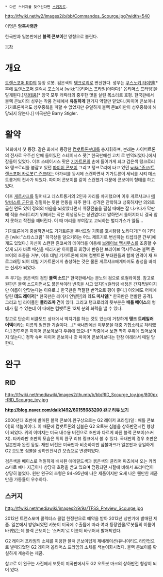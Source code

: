  * 다른 스커지를 찾으신다면 [[스커지]]로.

http://tfwiki.net/w2/images2/b/bb/Commandos_Scourge.jpg?width=540

{{{#!html
<iframe width="420" height="315" src="https://www.youtube.com/embed/y84tBrsOSDU" frameborder="0" allowfullscreen></iframe>
}}}

이명은 '''암흑사령관'''

한국판과 일본판에선 '''블랙 콘보이'''란 명칭으로 불린다.

[[목차]]

= 개요 =
[[트랜스포머 RID]]의 등장 로봇. 검은색의 [[탱크로리]]로 변신한다. 성우는 [[쿠스노키 타이텐]][* 후에 [[트랜스포머 갤럭시 포스]]에서 [wiki:"옵티머스 프라임(아마다)" 옵티머스 프라임]을 맡게된다.]/[[김태웅]][* 양국 모두 캐릭터의 중후한 멋을 살린 목소리로 호평. 한국판에서 블랙 콘보이의 성우는 작품 전체에서 '''유일하게''' 한가지 역할만 맡았다.(파이어 콘보이나 기가트론마저도 성우중복을 피할 수 없었지만 유일하게 블랙 콘보이만이 성우중복에 해당되지 않는다.)] 미국판은 Barry Stigler.

= 활약 =
14화에서 첫 등장. 같은 화에서 등장한 [[컴뱃트론]]부대를 총지휘하며, 본래는 사이버트론의 전사로 우주선 안에 들어있던 스테이시스 팟[* 한국판에선 고치 로 번역되었다.]에서 잠들어 있었다. 이후 스테이시스 팟은 [[기가트론]]의 손에 들어가게 되고 검은색 탱크로리와 탱크로리를 붙잡고 있던 [[파이어 콘보이]] 그리고 탱크로리에 타고 있던 [[wiki:"쥰코(트랜스포머 카로봇)" 쥰코]]라는 아가씨를 동시에 스캔하면서 기가트론이 세뇌를 시켜 데스트롱거의 전사가 되었다. 파이어 콘보이를 같이 스캔했기 때문에 콘보이의 형태를 하고 있다.

이후 [[게르샤크]]를 밀어내고 데스트롱거의 2인자 자리를 차지했으며 이후 게르샤크나 [[메탈비스트 군단]]을 경멸하는 듯한 언동을 자주 한다. 성격은 잔학하고 냉혹하지만 의외로 급한 면도 있어 정의의 마음을 되찾았다면서 위장전술을 펼칠 때에는 잘 나가다가 막판에 적을 쓰러트리기 위해서는 작은 희생정도는 상관없다고 말하면서 틀어지더니 결국 참지 못하고 작전을 깨버린다. 이 때 머리를 부여잡고 고뇌하는 벌디가스가 일품...

기가트론에게 충실하면서도 기가트론을 무너뜨릴 기회를 호시탐탐 노리다가[* 이 기믹은 [wiki:"스타스크림" 하극상을 일으키려는 어느 제트기로 변신하는 티셉티콘 간부]에게도 있었다.] 자신이 스캔한 쥰코씨의 데이터를 이용해 [[브레이브 맥시무스]]를 조종할 수 있게 되자 바로 배신을 때리지만 아이들의 희망에 반응한 브레이브 맥시무스는 블랙 콘보이의 조종을 거부, 이후 데빌 기가트론에 의해 컴뱃트론 부대원들과 함께 인격이 재 프로그래밍 되어 데빌 기가트론에게 충성하는 것은 물론 게르샤크에게마저도 충성을 바치는 신세가 되었다.

주 무기는 붉은색의 검인 '''블랙 소드'''[* 한국판에서는 분노의 검으로 로컬라이징. 참고로 원판은 블랙 소드이면서도 붉은색이라 빈축을 사고 있지만(컬러링 배정은 간지폭발이지만 이름이 안맞는다는 이유로..) 한국판은 적절한 번역으로 평이 좋다.] 이외에도 어깨에 달린 '''데드 레이저'''[* 한국판은 레이저 연발탄]와 '''데드 미사일'''[* 한국판은 연발탄 공격]. 그리고 빔 라이플인 '''플라즈마 건'''이 있다. 그리고 탱크로리의 뒷부분은 '''배틀 베이스'''의 형태가 될 수 있는데 이 때에는 컴뱃트론 12체 분의 화력을 낼 수 있다.

참고로 단순히 비클모드 상태에서 박치기를 하는 것도 있는데 거창하게 '''탱크 트레일러 어택'''이라는 이름의 엄연한 기술이다....[* 국내판에선 이부분을 대충 기합소리로 처리했다.] 전투력은 파이어 콘보이보다 우위에 있으나[* 작중에서 보면 딱히 우위에 있어보이지 않는다.] 정작 슈퍼 파이어 콘보이나 갓 파이어 콘보이보다는 한참 아래라서 매일 당한다.

= 완구 =
==  RID ==
http://tfwiki.net/mediawiki/images2/thumb/b/bb/RID_Scourge_toy.jpg/800px-RID_Scourge_toy.jpg

'''[[http://blog.naver.com/dalk1492/60155683200 완구 리뷰 보기]]'''

2000년대 초반에 발매된 블랙 콘보이.완구상으로는 G2 레이저 프라임(일 : 배틀 콘보이)의 색놀이이다. 이 때문에 컴뱃트론의 심볼은 G2 오토봇 심볼을 상하반전시킨 형상이 되었다. 위의 이미지는 미국 내수용 버전으로 초판과 다르게 바뀐 블랙 콘보이(스커지). 타카라판 초판의 모습은 위의 완구 리뷰 링크에서 볼 수 있다. 국내판의 경우 초판은 일본판과 완전 동일. 재판 버전은 미국판과 비슷하지만 심볼마크가 일본판과 동일하게 G2 오토봇 심볼을 상하반전시킨 모습으로 변경되었다.

검은색을 베이스로 적절하게 배치된 에메랄드색과 붉은색의 클리어 파츠에서 오는 카리스마로 예나 지금이나 상당히 호평을 받고 있으며 덤핑되던 시절에 비해서 프리미엄이 상당히 붙었다. 원판 완구의 조형은 94~95년에 나온 제품이지만 요새 나온 웬만한 제품만큼 가동률이 우수하다.

== 스커지 ==
http://tfwiki.net/mediawiki/images2/9/9a/TFSS_Preview_Scourge.jpg

2012년 트랜스포머 콜렉터스 클럽 한정판으로 예약을 받아 2013년 상반기에 발매된 제품. 일본에서 방영되었던 카봇이 미국에 수출됨에 따라 여러 등장인물/로봇들의 이름이 바뀌었는데 블랙 콘보이는 '스커지'로 이름이 바뀌어서 발매되었다.

G2 레이저 프라임의 소체를 이용한 블랙 콘보이답게 제네레이션/유나이티드 라인업으로 발매되었던 G2 레이저 옵티머스 프라임의 소체를 색놀이화시켰다. 블랙 콘보이를 확실하게 계승하는 제품.

참고로 이 완구는 사진에서 보듯이 미국판에서도 G2 오토봇 마크의 상하반전 형상이 되어 있다.
